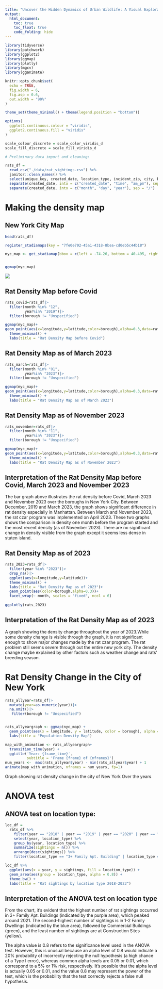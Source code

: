 ```yaml
---
title: "Uncover the Hidden Dynamics of Urban Wildlife: A Visual Exploration of Rat Populations"
output: 
  html_document:
    toc: true
    toc_float: true
    code_folding: hide
---
```


```r
library(tidyverse)
library(patchwork)
library(ggplot2)
library(ggmap)
library(plotly)
library(mgcv)
library(gganimate)

knitr::opts_chunk$set(
  echo = TRUE,
  fig.width = 6,
  fig.asp = 0.6,
  out.width = "90%"
)

theme_set(theme_minimal() + theme(legend.position = "bottom"))

options(
  ggplot2.continuous.colour = "viridis",
  ggplot2.continuous.fill = "viridis"
)

scale_colour_discrete = scale_color_viridis_d
scale_fill_discrete = scale_fill_viridis_d
```


```r
# Preliminary data import and cleaning:

rats_df = 
  read_csv("./data/rat_sightings.csv") %>% 
  janitor::clean_names() %>% 
  select(unique_key, created_date, location_type, incident_zip, city, borough, latitude, longitude, location) %>% 
  separate(created_date, into = c("created_date", "time", "am_pm"), sep = " ") %>% 
  separate(created_date, into = c("month", "day", "year"), sep = "/")
```


# Making the density map

## New York City Map
```r
head(rats_df)

register_stadiamaps(key = "7fe0e792-45a1-4318-8bea-cd0eb5c44b18")

nyc_map <- get_stadiamap(bbox = c(left = -74.26, bottom = 40.495, right = -73.7, top = 40.92),zoom=10)


ggmap(nyc_map)
```
![](5 ave.jpg)

## Rat Density Map before Covid
```r
rats_covid=rats_df|>
  filter(month %in% "12", 
         year%in% "2019")|>
  filter(borough != "Unspecified")

ggmap(nyc_map)+
geom_point(aes(x=longitude,y=latitude,color=borough),alpha=0.3,data=rats_covid)+
  theme_minimal() +
  labs(title = "Rat Density Map before Covid")

```

## Rat Density Map as of March 2023
```r

rats_march=rats_df|>
  filter(month %in% "01", 
         year%in% "2023")|>
  filter(borough != "Unspecified")

ggmap(nyc_map)+
geom_point(aes(x=longitude,y=latitude,color=borough),alpha=0.3,data=rats_march)+
  theme_minimal() +
  labs(title = "Rat Density Map as of March 2023")
```

## Rat Density Map as of November 2023
```r
rats_november=rats_df|>
  filter(month %in% "11", 
         year%in% "2023")|>
  filter(borough != "Unspecified")

ggmap(nyc_map)+
geom_point(aes(x=longitude,y=latitude,color=borough),alpha=0.3,data=rats_november)+
  theme_minimal() +
  labs(title = "Rat Density Map as of November 2023")
```

## Interpretation of the Rat Density Map before Covid, March 2023 and November 2023
The bar graph above illustrates the rat density before Covid, March 2023 and November 2023 over the boroughs in New York City.
Between December, 2019 and March 2023, the graph shows significant difference in rat density especially in Manhattan. Between March and November 2023, the rat czar program was implemented on April 2023. These two graphs shows the comparison in density one month before the program started and the most recent density (as of November 2023). There are no significant change in density visible from the graph except it seems less dense in staten island.

## Rat Density Map as of 2023
```r
rats_2023=rats_df|>
  filter(year %in% "2023")|>
  drop_na()|>
  ggplot(aes(x=longitude,y=latitude))+
  theme_minimal() +
  labs(title = "Rat Density Map as of 2023")+
  geom_point(aes(color=borough,alpha=0.3))+
  facet_wrap(~ month, scales = "fixed", ncol = 6)
  
ggplotly(rats_2023)
```

## Interpretation of the Rat Density Map as of 2023
A graph showing the density change throughout the year of 2023.While some density change is visible through the graph, it is not significant enough to show major changes made by the rat czar program. The rat problem still seems severe through out the entire new york city. The density change maybe explained by other factors such as weather change and rats' breeding season.

# Rat Density Change in the City of New York
```r
rats_allyear=rats_df|>
  mutate(year=as.numeric(year))|>
  na.omit()|>
   filter(borough != "Unspecified")


rats_allyeargraph <- ggmap(nyc_map) +
  geom_point(aes(x = longitude, y = latitude, color = borough), alpha = 0.3, data = rats_allyear, na.rm = TRUE) +
  labs(title = "Population Density Map")

map_with_animation <- rats_allyeargraph+
  transition_time(year) +
  ggtitle('Year: {frame_time}',
          subtitle = 'Frame {frame} of {nframes}')
num_years <-  max(rats_allyear$year) - min(rats_allyear$year) + 1
animate(map_with_animation, nframes = num_years, fp=1)
```

Graph showing rat density change in the city of New York Over the years


# ANOVA test

## ANOVA test on location type:
```r
loc_df = 
  rats_df %>% 
    filter(year == "2018" | year == "2019" | year == "2020" | year == "2021" | year == "2022" | year == "2023") %>% 
    select(year, location_type) %>% 
    group_by(year, location_type) %>% 
    summarize(sightings = n()) %>% 
    arrange(desc(sightings)) %>% 
    filter(location_type == "3+ Family Apt. Building" | location_type == "1-2 Family Dwelling" | location_type == "Commercial Building" | location_type == "Construction Site")

loc_df %>% 
  ggplot(aes(x = year, y = sightings, fill = location_type)) + 
  geom_area(aes(group = location_type, alpha = 0.8)) +
  theme_bw() + 
  labs(title = "Rat sightings by location type 2018-2023")
```

## Interpretation of the ANOVA test on location type
From the chart, it's evident that the highest number of rat sightings occurred in 3+ Family Apt. Buildings (indicated by the purple area), which peaked around 2021. The second-highest number of sightings is in 1-2 Family Dwellings (indicated by the blue area), followed by Commercial Buildings (green), and the least number of sightings are at Construction Sites (yellow).

The alpha value is 0.8 refers to the significance level used in the ANOVA test. However, this is unusual because an alpha level of 0.8 would indicate a 20% probability of incorrectly rejecting the null hypothesis (a high chance of a Type I error), whereas common alpha levels are 0.05 or 0.01, which correspond to a 5% or 1% risk, respectively. It's possible that the alpha level is actually 0.05 or 0.01, and the value 0.8 may represent the power of the test, which is the probability that the test correctly rejects a false null hypothesis.





